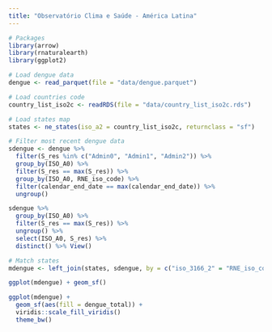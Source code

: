 ```yaml
---
title: "Observatório Clima e Saúde - América Latina"
---
```


```r
# Packages
library(arrow)
library(rnaturalearth)
library(ggplot2)
```

```r
# Load dengue data
dengue <- read_parquet(file = "data/dengue.parquet")

# Load countries code
country_list_iso2c <- readRDS(file = "data/country_list_iso2c.rds")

# Load states map
states <- ne_states(iso_a2 = country_list_iso2c, returnclass = "sf")
```

```r
# Filter most recent dengue data
sdengue <- dengue %>%
  filter(S_res %in% c("Admin0", "Admin1", "Admin2")) %>%
  group_by(ISO_A0) %>%
  filter(S_res == max(S_res)) %>%
  group_by(ISO_A0, RNE_iso_code) %>%
  filter(calendar_end_date == max(calendar_end_date)) %>%
  ungroup()
```

```r
sdengue %>%
  group_by(ISO_A0) %>%
  filter(S_res == max(S_res)) %>%
  ungroup() %>%
  select(ISO_A0, S_res) %>%
  distinct() %>% View()

# Match states
mdengue <- left_join(states, sdengue, by = c("iso_3166_2" = "RNE_iso_code"))
```

```r
ggplot(mdengue) + geom_sf()

ggplot(mdengue) +
  geom_sf(aes(fill = dengue_total)) +
  viridis::scale_fill_viridis()
  theme_bw()
```
